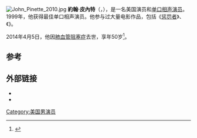 [[File:John_Pinette_2010.jpg|thumb]]
'''約翰·皮內特'''（{{lang-en|John Pinette}}，{{bd|1964年|3月23日|2014年|4月5日|catIdx=Pinette}}），是一名美国演员和[[单口相声演员|单口相声演员]]。1999年，他获得{{link-en|美国喜剧奖|American Comedy Awards}}最佳单口相声演员。他参与过大量电影作品，包括《[[惩罚者_(2004年电影)|惩罚者]]》、《{{link-en|最后的教父|The Last Godfather}}》。

2014年4月5日，他因[[肺血管阻塞症|肺血管阻塞症]]去世，享年50岁<ref>{{Cite web|url=http://www.hollywoodreporter.com/news/comedian-john-pinette-dead-at-693981|title=Comedian John Pinette Dead at 50|first=Erik|last=Hayden|date=April 6, 2014|accessdate=April 7, 2014|publisher=''[[The_Hollywood_Reporter|The Hollywood Reporter]]''|archive-date=2015-11-12|archive-url=https://web.archive.org/web/20151112172903/http://www.hollywoodreporter.com/news/comedian-john-pinette-dead-at-693981|dead-url=no}}</ref>。

==参考==
{{Reflist}}

==外部链接==
{{Commons category|John Pinette}}
* {{Official|http://www.johnpinette.com/}}
* {{IMDb name|0684124}}

{{Authority control}}
{{DEFAULTSORT:Pinette, John}}

[[Category:美国男演员|Category:美国男演员]]